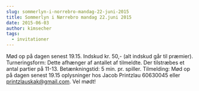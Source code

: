 ```yaml
---
slug: sommerlyn-i-norrebro-mandag-22-juni-2015
title: Sommerlyn i Nørrebro mandag 22.juni 2015
date: 2015-06-03
author: kimsecher
tags:
  - invitationer
---
```

Mød op på dagen senest 19.15.
Indskud kr. 50,- (alt indskud går til præmier).
Turneringsform: Dette afhænger af antallet af tilmeldte. Der tilstræbes et antal partier på 11-13.
Betænkningstid: 5 min. pr. spiller.
Tilmelding: Mød op på dagen senest 19.15 oplysninger hos Jacob Printzlau 60630045 eller printzlauskak@gmail.com.
Vel mødt!
